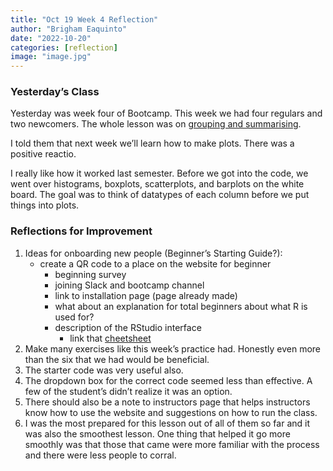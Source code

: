```yaml
---
title: "Oct 19 Week 4 Reflection"
author: "Brigham Eaquinto"
date: "2022-10-20"
categories: [reflection]
image: "image.jpg"
---
```


### Yesterday's Class 

Yesterday was week four of Bootcamp. This week we had four regulars and two newcomers. The whole lesson was on [grouping and summarising](https://brighameaquinto.github.io/posts/weeks/Oct_19th.html). 


I told them that next week we'll learn how to make plots. There was a positive reactio. 

I really like how it worked last semester. Before we got into the code, we went over histograms, boxplots, scatterplots, and barplots on the white board. The goal was to think of datatypes of each column before we put things into plots. 

### Reflections for Improvement

1. Ideas for onboarding new people (Beginner's Starting Guide?): 
    - create a QR code to a place on the website for beginner
        - beginning survey
        - joining Slack and bootcamp channel
        - link to installation page (page already made)
        - what about an explanation for total beginners about what R is used for? 
        - description of the RStudio interface
            - link that [cheetsheet](https://github.com/rstudio/cheatsheets/blob/main/pngs/rstudio-ide.png)
2. Make many exercises like this week's practice had. Honestly even more than the six that we had would be beneficial. 
3. The starter code was very useful also. 
4. The dropdown box for the correct code seemed less than effective. A few of the student's didn't realize it was an option. 
5. There should also be a note to instructors page that helps instructors know how to use the website and suggestions on how to run the class.
6. I was the most prepared for this lesson out of all of them so far and it was also the smoothest lesson. One thing that helped it go more smoothly was that those that came were more familiar with the process and there were less people to corral. 